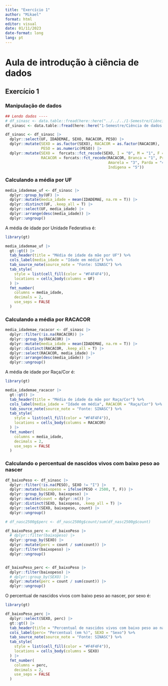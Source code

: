 ```yaml
---
title: "Exercício 1"
author: "Mikael"
format: html
editor: visual
date: 01/11/2023
date-format: long
lang: pt
---
```


# Aula de introdução à ciência de dados

## Exercício 1

### Manipulação de dados

```r

## Lendo dados ----
# df_sinasc <- data.table::fread(here::here("../../../1-Semestre/Ciência de dados - STC878/Dados/sinasc_2022.csv"))
df_sinasc <- data.table::fread(here::here("1-Semestre/Ciência de dados - STC878/Dados/sinasc_2022.csv"))

df_sinasc <- df_sinasc |> 
  dplyr::select(UF, IDADEMAE, SEXO, RACACOR, PESO) |> 
  dplyr::mutate(SEXO = as.factor(SEXO), RACACOR = as.factor(RACACOR),
                PESO = as.numeric(PESO)) |> 
  dplyr::mutate(SEXO =  forcats::fct_recode(SEXO, I = "0", M = "1", F = "2"),
                RACACOR = forcats::fct_recode(RACACOR, Branca = "1", Preta = "2",
                                              Amarela = "3", Parda = "4",
                                              Indigena = "5"))
```

### Calculando a média por UF

```r

media_idademae_uf <- df_sinasc |> 
  dplyr::group_by(UF) |> 
  dplyr::mutate(media_idade = mean(IDADEMAE, na.rm = T)) |> 
  dplyr::distinct(UF, .keep_all = T) |>
  dplyr::select(UF, media_idade) |> 
  dplyr::arrange(desc(media_idade)) |> 
  dplyr::ungroup()
```

A média de idade por Unidade Federativa é:

```r
library(gt)

media_idademae_uf |> 
  gt::gt() |> 
  tab_header(title = "Média de idade da mãe por UF") %>%
  cols_label(media_idade = "Idade em média") %>%
  tab_source_note(source_note = "Fonte: SINASC") %>%
  tab_style(
    style = list(cell_fill(color = "#F4F4F4")),
    locations = cells_body(columns = UF)
  ) |>
  fmt_number(
    columns = media_idade,
    decimals = 2,
    use_seps = FALSE
  )
```

### Calculando a média por RACACOR

```r

media_idademae_racacor <- df_sinasc |> 
  dplyr::filter(!is.na(RACACOR)) |> 
  dplyr::group_by(RACACOR) |> 
  dplyr::mutate(media_idade = mean(IDADEMAE, na.rm = T)) |> 
  dplyr::distinct(RACACOR, .keep_all = T) |>
  dplyr::select(RACACOR, media_idade) |> 
  dplyr::arrange(desc(media_idade)) |> 
  dplyr::ungroup()
```

A média de idade por Raça/Cor é: 

```r
library(gt)

media_idademae_racacor |> 
  gt::gt() |> 
  tab_header(title = "Média de idade da mãe por Raça/Cor") %>%
  cols_label(media_idade = "Idade em média", RACACOR = "Raça/Cor") %>%
  tab_source_note(source_note = "Fonte: SINASC") %>%
  tab_style(
    style = list(cell_fill(color = "#F4F4F4")),
    locations = cells_body(columns = RACACOR)
  ) |>
  fmt_number(
    columns = media_idade,
    decimals = 2,
    use_seps = FALSE
  )
```

### Calculando o percentual de nascidos vivos com baixo peso ao nascer

```r

df_baixoPeso <- df_sinasc |> 
  dplyr::filter(!is.na(PESO), SEXO != "I") |> 
  dplyr::mutate(baixopeso = ifelse(PESO < 2500, T, F)) |> 
  dplyr::group_by(SEXO, baixopeso) |> 
  dplyr::mutate(count = dplyr::n()) |> 
  dplyr::distinct(SEXO, baixopeso, .keep_all = T) |>
  dplyr::select(SEXO, baixopeso, count) |> 
  dplyr::ungroup()

# df_nasc2500g$perc <- df_nasc2500g$count/sum(df_nasc2500g$count)

df_baixoPeso_perc <- df_baixoPeso |>
  # dplyr::filter(baixopeso) |> 
  dplyr::group_by(SEXO) |> 
  dplyr::mutate(perc = count / sum(count)) |> 
  dplyr::filter(baixopeso) |> 
  dplyr::ungroup()


df_baixoPeso_perc <- df_baixoPeso |>
  dplyr::filter(baixopeso) |>
  # dplyr::group_by(SEXO) |> 
  dplyr::mutate(perc = count / sum(count)) |> 
  dplyr::ungroup()
```

O percentual de nascidos vivos com baixo peso ao nascer, por sexo é: 

```r
library(gt)

df_baixoPeso_perc |> 
  dplyr::select(SEXO, perc) |> 
  gt::gt() |> 
  tab_header(title = "Percentual de nascidos vivos com baixo peso ao nascer por Sexo") %>%
  cols_label(perc= "Percentual (em %)", SEXO = "Sexo") %>%
  tab_source_note(source_note = "Fonte: SINASC") %>%
  tab_style(
    style = list(cell_fill(color = "#F4F4F4")),
    locations = cells_body(columns = SEXO)
  ) |>
  fmt_number(
    columns = perc,
    decimals = 2,
    use_seps = FALSE
  )
```
